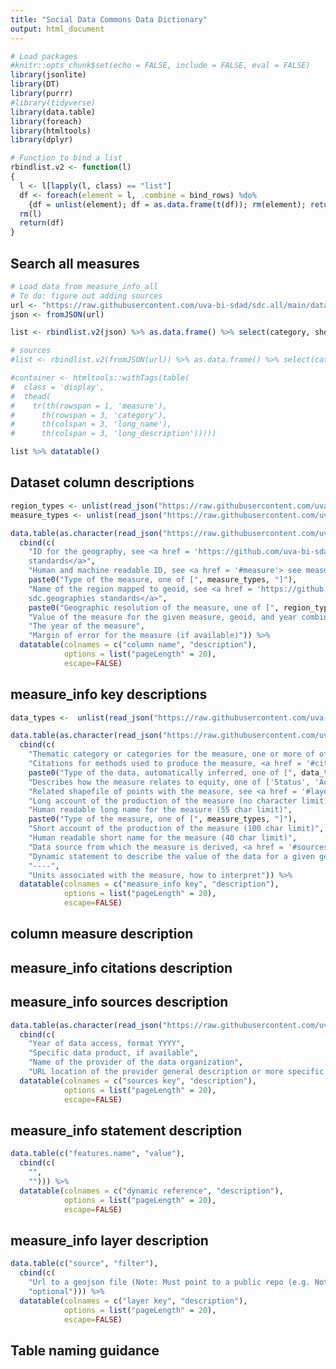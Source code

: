 ```yaml
---
title: "Social Data Commons Data Dictionary"
output: html_document
---
```


```r
# Load packages
#knitr::opts_chunk$set(echo = FALSE, include = FALSE, eval = FALSE)
library(jsonlite)
library(DT)
library(purrr)
#library(tidyverse)
library(data.table)
library(foreach)
library(htmltools)
library(dplyr)

# Function to bind a list
rbindlist.v2 <- function(l)
{
  l <- l[lapply(l, class) == "list"]
  df <- foreach(element = l, .combine = bind_rows) %do%
    {df = unlist(element); df = as.data.frame(t(df)); rm(element); return(df)}
  rm(l)
  return(df)
}
```

## Search all measures

```r
# Load data from measure_info_all
# To do: figure out adding sources
url <- "https://raw.githubusercontent.com/uva-bi-sdad/sdc.all/main/data/measure_info_all.json"
json <- fromJSON(url)

list <- rbindlist.v2(json) %>% as.data.frame() %>% select(category, short_name, long_name, short_description, long_description, statement) %>% mutate(measure = names(json[lapply(json, class) == "list"])) %>% select(measure, category, long_name, long_description)

# sources
#list <- rbindlist.v2(fromJSON(url)) %>% as.data.frame() %>% select(category, short_name, long_name, short_description, long_description, statement) %>% mutate(measure = names(fromJSON(url)))

#container <- htmltools::withTags(table(
#  class = 'display',
#  thead(
#    tr(th(rowspan = 1, 'measure'),
#      th(rowspan = 3, 'category'),
#      th(colspan = 3, 'long_name'),
#      th(colspan = 3, 'long_description')))))

list %>% datatable()

```

## Dataset column descriptions {#columns}
```r
region_types <- unlist(read_json("https://raw.githubusercontent.com/uva-bi-sdad/sdc.metadata/master/src/data_repo_structure/region_types.json")) %>% paste0(., collapse = ", ")
measure_types <- unlist(read_json("https://raw.githubusercontent.com/uva-bi-sdad/sdc.metadata/master/src/data_repo_structure/measure_types.json")) %>% paste0(., collapse = ", ")

data.table(as.character(read_json("https://raw.githubusercontent.com/uva-bi-sdad/sdc.metadata/master/src/data_repo_structure/column_structure.json"))) %>% 
  cbind(c(
    "ID for the geography, see <a href = 'https://github.com/uva-bi-sdad/sdc.geographies'> sdc.geographies
    standards</a>", 
    "Human and machine readable ID, see <a href = '#measure'> see measure format</a>",
    paste0("Type of the measure, one of [", measure_types, "]"),
    "Name of the region mapped to geoid, see <a href = 'https://github.com/uva-bi-sdad/sdc.geographies'>
    sdc.geographies standards</a>",
    paste0("Geographic resolution of the measure, one of [", region_types, "]"),
    "Value of the measure for the given measure, geoid, and year combination",
    "The year of the measure",
    "Margin of error for the measure (if available)")) %>% 
  datatable(colnames = c("column name", "description"),
            options = list("pageLength" = 20),
            escape=FALSE)
```


## measure_info key descriptions {#measure_info}
```r
data_types <-  unlist(read_json("https://raw.githubusercontent.com/uva-bi-sdad/sdc.metadata/master/src/data_repo_structure/data_types.json")) %>% paste0(., collapse = ", ")

data.table(as.character(read_json("https://raw.githubusercontent.com/uva-bi-sdad/sdc.metadata/master/src/data_repo_structure/measure_structure.json"))) %>%
  cbind(c(
    "Thematic category or categories for the measure, one or more of of ['Behavioral Health, Substance Use Disorder and Recovery', 'Business Climate', 'Broadband', 'Demographics', 'Education', 'Employment/Workforce Development', 'Health', 'Housing', 'Health Opportunity Index', 'Nutrition and Food Security', 'Transportation']", 
    "Citations for methods used to produce the measure, <a href = '#citations'> see citations format</a>",
    paste0("Type of the data, automatically inferred, one of [", data_types, "]"),
    "Describes how the measure relates to equity, one of ['Status', 'Accessibility', 'Availability', or 'Affordability']",
    "Related shapefile of points with the measure, see <a href = '#layer'> see layer format</a>",
    "Long account of the production of the measure (no character limit). Should include detail on methods, multiple data sources, the way things were combined, decisions made to create the measure.",
    "Human readable long name for the measure (55 char limit)",
    paste0("Type of the measure, one of [", measure_types, "]"),
    "Short account of the production of the measure (100 char limit)",
    "Human readable short name for the measure (40 char limit)",
    "Data source from which the measure is derived, <a href = '#sources'> see sources format</a>",
    "Dynamic statement to describe the value of the data for a given geoid and year combination, <a href = '#statement'> see statement format</a>",
    "----",
    "Units associated with the measure, how to interpret")) %>% 
  datatable(colnames = c("measure_info key", "description"), 
            options = list("pageLength" = 20),
            escape=FALSE)
```
## column measure description {#measure}

## measure_info citations description {#citations}

## measure_info sources description {#sources}
```r
data.table(as.character(read_json("https://raw.githubusercontent.com/uva-bi-sdad/sdc.metadata/master/src/data_repo_structure/source_structure.json"))) %>% 
  cbind(c(
    "Year of data access, format YYYY", 
    "Specific data product, if available",
    "Name of the provider of the data organization",
    "URL location of the provider general description or more specific data set descriptive page")) %>% 
  datatable(colnames = c("sources key", "description"), 
            options = list("pageLength" = 20),
            escape=FALSE)
```

## measure_info statement description {#statement}
```r
data.table(c("features.name", "value"),
  cbind(c(
    "", 
    ""))) %>% 
  datatable(colnames = c("dynamic reference", "description"), 
            options = list("pageLength" = 20),
            escape=FALSE)
```

## measure_info layer description {#layer}
```r
data.table(c("source", "filter"),
  cbind(c(
    "Url to a geojson file (Note: Must point to a public repo (e.g. Not _dev))", 
    "optional"))) %>% 
  datatable(colnames = c("layer key", "description"), 
            options = list("pageLength" = 20),
            escape=FALSE)
```

## Table naming guidance
